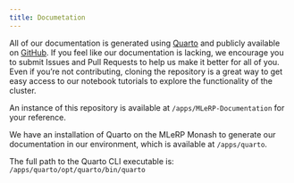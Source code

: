 ```yaml
---
title: Documetation
---
```


All of our documentation is generated using [Quarto](https://quarto.org/) and publicly available on [GitHub](https://github.com/mitchellshargreaves-monash/MLeRP-Documentation). If you feel like our documentation is lacking, we encourage you to submit Issues and Pull Requests to help us make it better for all of you. Even if you're not contributing, cloning the repository is a great way to get easy access to our notebook tutorials to explore the functionality of the cluster.

An instance of this repository is available at `/apps/MLeRP-Documentation` for your reference.

We have an installation of Quarto on the MLeRP Monash to generate our documentation in our environment, which is available at `/apps/quarto`. 

The full path to the Quarto CLI executable is:  
`/apps/quarto/opt/quarto/bin/quarto`